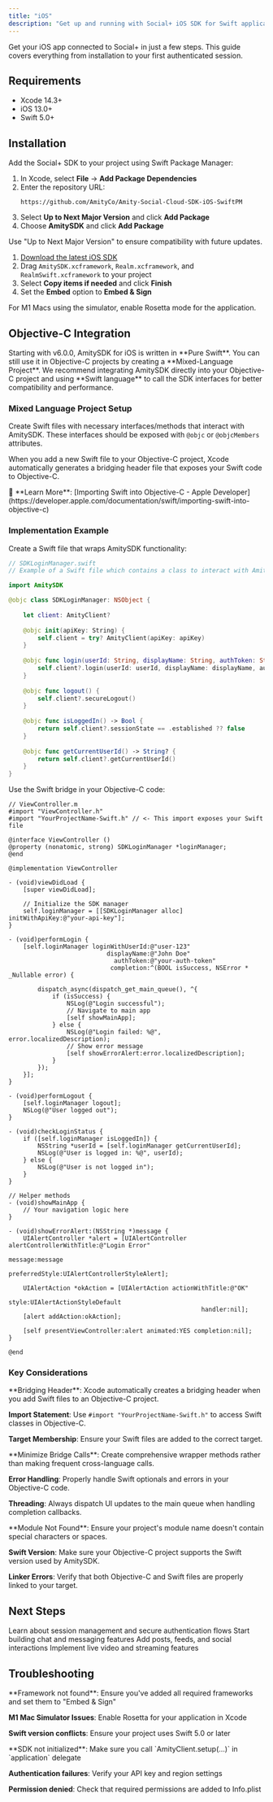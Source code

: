 ```yaml
---
title: "iOS"
description: "Get up and running with Social+ iOS SDK for Swift applications in minutes."
---
```


Get your iOS app connected to Social+ in just a few steps. This guide covers everything from installation to your first authenticated session.

## Requirements

- Xcode 14.3+
- iOS 13.0+
- Swift 5.0+

## Installation

<Tabs>
<Tab title="Swift Package Manager (Recommended)">

Add the Social+ SDK to your project using Swift Package Manager:

1. In Xcode, select **File** → **Add Package Dependencies**
2. Enter the repository URL:
   ```
   https://github.com/AmityCo/Amity-Social-Cloud-SDK-iOS-SwiftPM
   ```
3. Select **Up to Next Major Version** and click **Add Package**
4. Choose **AmitySDK** and click **Add Package**

<Warning>
Use "Up to Next Major Version" to ensure compatibility with future updates.
</Warning>
</Tab>

<Tab title="Manual Installation">

1. [Download the latest iOS SDK](https://sdk.amity.co/sdk-release/ios/amitysdk.zip)
2. Drag `AmitySDK.xcframework`, `Realm.xcframework`, and `RealmSwift.xcframework` to your project
3. Select **Copy items if needed** and click **Finish**
4. Set the **Embed** option to **Embed & Sign**

<Note>
For M1 Macs using the simulator, enable Rosetta mode for the application.
</Note>
</Tab>
</Tabs>

## Objective-C Integration

<Info>
Starting with v6.0.0, AmitySDK for iOS is written in **Pure Swift**. You can still use it in Objective-C projects by creating a **Mixed-Language Project**.
</Info>

<Warning>
We recommend integrating AmitySDK directly into your Objective-C project and using **Swift language** to call the SDK interfaces for better compatibility and performance.
</Warning>

### Mixed Language Project Setup

Create Swift files with necessary interfaces/methods that interact with AmitySDK. These interfaces should be exposed with `@objc` or `@objcMembers` attributes.

When you add a new Swift file to your Objective-C project, Xcode automatically generates a bridging header file that exposes your Swift code to Objective-C.

<Note>
📖 **Learn More**: [Importing Swift into Objective-C - Apple Developer](https://developer.apple.com/documentation/swift/importing-swift-into-objective-c)
</Note>

### Implementation Example

<Tabs>
<Tab title="Swift Bridge File">
Create a Swift file that wraps AmitySDK functionality:

```swift
// SDKLoginManager.swift
// Example of a Swift file which contains a class to interact with AmitySDK

import AmitySDK

@objc class SDKLoginManager: NSObject {
    
    let client: AmityClient?
    
    @objc init(apiKey: String) {
        self.client = try? AmityClient(apiKey: apiKey)
    }
    
    @objc func login(userId: String, displayName: String, authToken: String, completion: @escaping (Bool, Error?) -> Void) {
        self.client?.login(userId: userId, displayName: displayName, authToken: authToken, completion: completion)
    }
    
    @objc func logout() {
        self.client?.secureLogout()
    }
    
    @objc func isLoggedIn() -> Bool {
        return self.client?.sessionState == .established ?? false
    }
    
    @objc func getCurrentUserId() -> String? {
        return self.client?.getCurrentUserId()
    }
}
```
</Tab>

<Tab title="Objective-C Usage">
Use the Swift bridge in your Objective-C code:

```objc
// ViewController.m
#import "ViewController.h"
#import "YourProjectName-Swift.h" // <- This import exposes your Swift file

@interface ViewController ()
@property (nonatomic, strong) SDKLoginManager *loginManager;
@end

@implementation ViewController

- (void)viewDidLoad {
    [super viewDidLoad];
    
    // Initialize the SDK manager
    self.loginManager = [[SDKLoginManager alloc] initWithApiKey:@"your-api-key"];
}

- (void)performLogin {
    [self.loginManager loginWithUserId:@"user-123" 
                           displayName:@"John Doe" 
                             authToken:@"your-auth-token" 
                            completion:^(BOOL isSuccess, NSError * _Nullable error) {
        
        dispatch_async(dispatch_get_main_queue(), ^{
            if (isSuccess) {
                NSLog(@"Login successful");
                // Navigate to main app
                [self showMainApp];
            } else {
                NSLog(@"Login failed: %@", error.localizedDescription);
                // Show error message
                [self showErrorAlert:error.localizedDescription];
            }
        });
    }];
}

- (void)performLogout {
    [self.loginManager logout];
    NSLog(@"User logged out");
}

- (void)checkLoginStatus {
    if ([self.loginManager isLoggedIn]) {
        NSString *userId = [self.loginManager getCurrentUserId];
        NSLog(@"User is logged in: %@", userId);
    } else {
        NSLog(@"User is not logged in");
    }
}

// Helper methods
- (void)showMainApp {
    // Your navigation logic here
}

- (void)showErrorAlert:(NSString *)message {
    UIAlertController *alert = [UIAlertController alertControllerWithTitle:@"Login Error"
                                                                   message:message
                                                            preferredStyle:UIAlertControllerStyleAlert];
    
    UIAlertAction *okAction = [UIAlertAction actionWithTitle:@"OK"
                                                       style:UIAlertActionStyleDefault
                                                     handler:nil];
    [alert addAction:okAction];
    
    [self presentViewController:alert animated:YES completion:nil];
}

@end
```
</Tab>

</Tabs>

### Key Considerations

<AccordionGroup>
<Accordion title="Project Configuration" icon="gear">
**Bridging Header**: Xcode automatically creates a bridging header when you add Swift files to an Objective-C project.

**Import Statement**: Use `#import "YourProjectName-Swift.h"` to access Swift classes in Objective-C.

**Target Membership**: Ensure your Swift files are added to the correct target.
</Accordion>

<Accordion title="Performance Tips" icon="zap">
**Minimize Bridge Calls**: Create comprehensive wrapper methods rather than making frequent cross-language calls.

**Error Handling**: Properly handle Swift optionals and errors in your Objective-C code.

**Threading**: Always dispatch UI updates to the main queue when handling completion callbacks.
</Accordion>

<Accordion title="Common Issues" icon="exclamation-triangle">
**Module Not Found**: Ensure your project's module name doesn't contain special characters or spaces.

**Swift Version**: Make sure your Objective-C project supports the Swift version used by AmitySDK.

**Linker Errors**: Verify that both Objective-C and Swift files are properly linked to your target.
</Accordion>
</AccordionGroup>

## Next Steps

<CardGroup cols={2}>
<Card title="Authentication Guide" icon="shield-check" href="/social-plus-sdk/getting-started/authentication">
Learn about session management and secure authentication flows
</Card>

<Card title="Chat Features" icon="message" href="/social-plus-sdk/chat/overview">
Start building chat and messaging features
</Card>

<Card title="Social Features" icon="users" href="/social-plus-sdk/social/overview">
Add posts, feeds, and social interactions
</Card>

<Card title="Video Streaming" icon="video" href="/social-plus-sdk/video/overview">
Implement live video and streaming features
</Card>
</CardGroup>

## Troubleshooting

<AccordionGroup>
<Accordion title="Build Issues" icon="wrench">
**Framework not found**: Ensure you've added all required frameworks and set them to "Embed & Sign"

**M1 Mac Simulator Issues**: Enable Rosetta for your application in Xcode

**Swift version conflicts**: Ensure your project uses Swift 5.0 or later
</Accordion>

<Accordion title="Runtime Issues" icon="bug">
**SDK not initialized**: Make sure you call `AmityClient.setup(...)` in `application` delegate

**Authentication failures**: Verify your API key and region settings

**Permission denied**: Check that required permissions are added to Info.plist
</Accordion>
</AccordionGroup>
